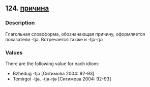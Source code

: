 ## 124. <a href =  'https://agricolamz.github.io/The_Circassian_Isoglosses_Database/124.html'>причина</a>
### Description

Глагольная словоформа, обозначающая причину, оформляется показатели -tjə. Встречается также и -tjə-rjə


### Values
There are the following value for each idiom:

* Bzhedug -tjə [Ситимова 2004: 92-93]
* Temirgoi -tjə, -tjə-rjə [Ситимова 2004: 92-93]

